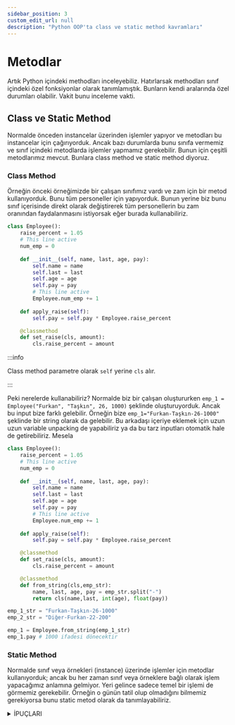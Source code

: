 ```yaml
---
sidebar_position: 3
custom_edit_url: null
description: "Python OOP'ta class ve static method kavramları"
---
```


# Metodlar

Artık Python içindeki methodları inceleyebiliz. Hatırlarsak methodları sınıf içindeki özel fonksiyonlar olarak tanımlamıştık. Bunların kendi aralarında özel durumları olabilir. Vakit bunu inceleme vakti.

## Class ve Static Method

Normalde önceden instancelar üzerinden işlemler yapıyor ve metodları bu instancelar için çağırıyorduk. Ancak bazı durumlarda bunu sınıfa vermemiz ve sınıf içindeki metodlarda işlemler yapmamız gerekebilir. Bunun için çeşitli metodlarımız mevcut. Bunlara class method ve static method diyoruz.

### Class Method

Örneğin önceki örneğimizde bir çalışan sınıfımız vardı ve zam için bir metod kullanıyorduk. Bunu tüm personeller için yapıyorduk. Bunun yerine biz bunu sınıf içerisinde direkt olarak değiştirerek tüm personellerin bu zam oranından faydalanmasını istiyorsak eğer burada kullanabiliriz.

```py
class Employee():
    raise_percent = 1.05
    # This line active
    num_emp = 0
    
    def __init__(self, name, last, age, pay):
        self.name = name
        self.last = last
        self.age = age
        self.pay = pay
        # This line active
        Employee.num_emp += 1
    
    def apply_raise(self):
        self.pay = self.pay * Employee.raise_percent

    @classmethod
    def set_raise(cls, amount):
        cls.raise_percent = amount
```

:::info 

Class method parametre olarak `self` yerine `cls` alır.

:::

Peki nerelerde kullanabiliriz? Normalde biz bir çalışan oluştururken `emp_1 = Employee("Furkan", "Taşkın", 26, 1000)` şeklinde oluşturuyorduk. Ancak bu input bize farklı gelebilir. Örneğin bize `emp_1="Furkan-Taşkın-26-1000"` şeklinde bir string olarak da gelebilir. Bu arkadaşı içeriye eklemek için uzun uzun variable unpacking de yapabiliriz ya da bu tarz inputları otomatik hale de getirebiliriz. Mesela

```py
class Employee():
    raise_percent = 1.05
    # This line active
    num_emp = 0
    
    def __init__(self, name, last, age, pay):
        self.name = name
        self.last = last
        self.age = age
        self.pay = pay
        # This line active
        Employee.num_emp += 1
    
    def apply_raise(self):
        self.pay = self.pay * Employee.raise_percent

    @classmethod
    def set_raise(cls, amount):
        cls.raise_percent = amount

    @classmethod
    def from_string(cls,emp_str):
        name, last, age, pay = emp_str.split("-")
        return cls(name,last, int(age), float(pay))

emp_1_str = "Furkan-Taşkın-26-1000"
emp_2_str = "Diğer-Furkan-22-200"

emp_1 = Employee.from_string(emp_1_str)
emp_1.pay # 1000 ifadesi dönecektir
```

### Static Method

Normalde sınıf veya örnekleri (instance) üzerinde işlemler için metodlar kullanıyorduk; ancak bu her zaman sınıf veya örneklere bağlı olarak işlem yapacağımız anlamına gelmiyor. Yeri gelince sadece temel bir işlemi de görmemiz gerekebilir. Örneğin o günün tatil olup olmadığını bilmemiz gerekiyorsa bunu static metod olarak da tanımlayabiliriz. 

<details>
<summary>İPUÇLARI</summary>
<p>
Normalde neden statik metodu bir sınıf içine almamıza gerek var ki diyebiliriz. Çünkü bunu dışarıdan bir fonksiyon ile çağırıp ekrana yazdırmak da aynı işlemi görecektir. Ancak şunu unutmamak gerekir ki OOP prensibinden her işlemin bir nesne içerisinde o nesneye özgü olarak yapılması daha uygun olacaktır. Çünkü okunabilirlik ve fonksiyonellik OOP'un temellerinden bazılarıdır. 

Örneğin personellerimizle tek tek ilişkili olmayan ama tüm personelleri ilgilendiren bir olay düşünelim. Bunu personelimizin sözleşmeleri olarak düşünebiliriz. Sözleşmeler tüm personellerde aynı kaideyi gütmektedir. Bu tür sözleşmeler personelleri kapsar ancak her personel için ayrı bir işlem gerektirmez. İşte bu tarz durumlar için statik metod idealdir.

Mesela personellerimizin sözleşmelerini ekrana döndüren bir statik metod ekleyelim

```py
class Employee():
    raise_percent = 1.05
    # This line active
    num_emp = 0
    
    def __init__(self, name, last, age, pay):
        self.name = name
        self.last = last
        self.age = age
        self.pay = pay
        # This line active
        Employee.num_emp += 1
    
    def apply_raise(self):
        self.pay = self.pay * Employee.raise_percent

    @classmethod
    def set_raise(cls, amount):
        cls.raise_percent = amount

    @classmethod
    def from_string(cls,emp_str):
        name, last, age, pay = emp_str.split("-")
        return cls(name,last, int(age), float(pay))
    
    @staticmethod
    def print_obligations_txt():
        obligations = """
        Beautiful is better than ugly.
        Explicit is better than implicit.
        Simple is better than complex.
        Complex is better than complicated.
        Flat is better than nested.
        Sparse is better than dense.
        """
        return obligations
    
    @staticmethod
    def is_holiday(day):
        if day == "weekend"
            print("This is an off day")
        else:
            print("This is not an off day")

print(Employee.get_employee_legal_obligations_txt())
print(Employee.is_holiday("weekend"))
```  
</p>
</details>
